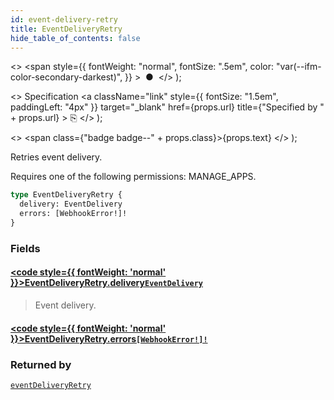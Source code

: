 ```yaml
---
id: event-delivery-retry
title: EventDeliveryRetry
hide_table_of_contents: false
---
```


  <>
    <span
      style={{
        fontWeight: "normal",
        fontSize: ".5em",
        color: "var(--ifm-color-secondary-darkest)",
      }}
    >
      &nbsp;●&nbsp;
    </span>
  </>
);

  <>
    Specification
    <a
      className="link"
      style={{ fontSize: "1.5em", paddingLeft: "4px" }}
      target="\_blank"
      href={props.url}
      title={"Specified by " + props.url}
    >
      ⎘
    </a>
  </>
);

  <>
    <span class={"badge badge--" + props.class}>{props.text}</span>
  </>
);

Retries event delivery.

Requires one of the following permissions: MANAGE_APPS.

```graphql
type EventDeliveryRetry {
  delivery: EventDelivery
  errors: [WebhookError!]!
}
```

### Fields

#### [<code style={{ fontWeight: 'normal' }}>EventDeliveryRetry.<b>delivery</b></code>](#)<Bullet />[`EventDelivery`](../../api-reference/objects/event-delivery) <Badge class="secondary" text="object"/>

> Event delivery.

#### [<code style={{ fontWeight: 'normal' }}>EventDeliveryRetry.<b>errors</b></code>](#)<Bullet />[`[WebhookError!]!`](../../api-reference/objects/webhook-error) <Badge class="secondary" text="non-null"/> <Badge class="secondary" text="object"/>

>

### Returned by

[`eventDeliveryRetry`](../../api-reference/mutations/event-delivery-retry) <Badge class="secondary" text="mutation"/>
